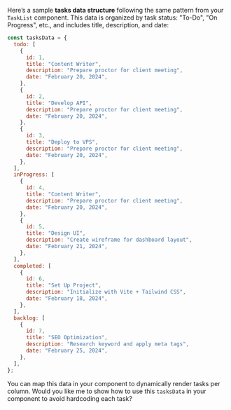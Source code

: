 Here’s a sample **tasks data structure** following the same pattern from your `TaskList` component. This data is organized by task status: "To-Do", "On Progress", etc., and includes title, description, and date:

```js
const tasksData = {
  todo: [
    {
      id: 1,
      title: "Content Writer",
      description: "Prepare proctor for client meeting",
      date: "February 20, 2024",
    },
    {
      id: 2,
      title: "Develop API",
      description: "Prepare proctor for client meeting",
      date: "February 20, 2024",
    },
    {
      id: 3,
      title: "Deploy to VPS",
      description: "Prepare proctor for client meeting",
      date: "February 20, 2024",
    },
  ],
  inProgress: [
    {
      id: 4,
      title: "Content Writer",
      description: "Prepare proctor for client meeting",
      date: "February 20, 2024",
    },
    {
      id: 5,
      title: "Design UI",
      description: "Create wireframe for dashboard layout",
      date: "February 21, 2024",
    },
  ],
  completed: [
    {
      id: 6,
      title: "Set Up Project",
      description: "Initialize with Vite + Tailwind CSS",
      date: "February 18, 2024",
    },
  ],
  backlog: [
    {
      id: 7,
      title: "SEO Optimization",
      description: "Research keyword and apply meta tags",
      date: "February 25, 2024",
    },
  ],
};
```

You can map this data in your component to dynamically render tasks per column. Would you like me to show how to use this `tasksData` in your component to avoid hardcoding each task?

